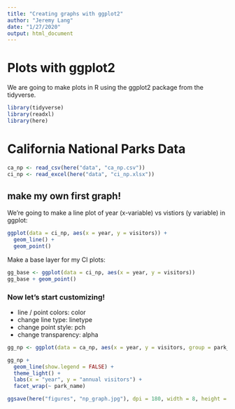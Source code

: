 ```yaml
---
title: "Creating graphs with ggplot2"
author: "Jeremy Lang"
date: "1/27/2020"
output: html_document
---
```


# Plots with ggplot2

We are going to make plots in R using the ggplot2 package from the tidyverse.

```r

library(tidyverse)
library(readxl)
library(here)

```

# California National Parks Data

```r

ca_np <- read_csv(here("data", "ca_np.csv"))
ci_np <- read_excel(here("data", "ci_np.xlsx"))

```

## make my own first graph!

We're going to make a line plot of year (x-variable) vs vistiors (y variable) in ggplot:

```r

ggplot(data = ci_np, aes(x = year, y = visitors)) + 
  geom_line() +
  geom_point()

```

Make a base layer for my CI plots:

```r

gg_base <- ggplot(data = ci_np, aes(x = year, y = visitors))
gg_base + geom_point()

```

### Now let's start customizing!

- line / point colors: color
- change line type: linetype
- change point style: pch
- change transparency: alpha

```r

gg_np <- ggplot(data = ca_np, aes(x = year, y = visitors, group = park_name))

gg_np +
  geom_line(show.legend = FALSE) +
  theme_light() + 
  labs(x = "year", y = "annual visitors") +
  facet_wrap(~ park_name)

ggsave(here("figures", "np_graph.jpg"), dpi = 180, width = 8, height = 7)

```





